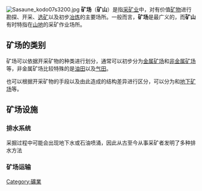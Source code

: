 {{incomplete}}

{{需要专家关注|subject=矿业|subject2=地质学}}

[[File:Sasaune_kodo07s3200.jpg|thumb]]
'''矿场'''（'''矿山'''）是指[[采矿业|采矿业]]中，对有价值[[矿物|矿物]]进行勘探、开采、[[选矿|选矿]]以及初步[[冶炼|冶炼]]的主要场所。一般而言，'''矿场'''是最广义的，而'''矿山'''有时特指在[[山地|山地]]的采矿作业场所。

== 矿场的类别 ==
矿场可以依据开采矿物的种类进行划分，通常可以初步分为[[金属矿场|金属矿场]]和[[非金属矿场|非金属矿场]]等，非金属矿场比较特殊的是[[油田|油田]]以及[[天然气田|气田]]。

也可以根据开采矿物的手段以及由此造成的结构差异进行区分，可以分为{{tsl|en|Open-pit mining|露天矿场}}和[[地下矿场|地下矿场]]等。

== 矿场设施 ==
=== 排水系统 ===
采掘过程中可能会出现地下水或石油喷涌，因此从古至今从事采矿者发明了多种排水方法

=== 矿场运输 ===



[[Category:礦業|Category:礦業]]